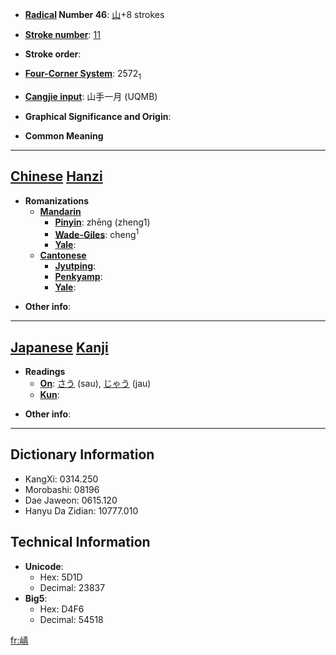 * '''[[Wiktionary:Chinese radical index| Radical]] Number 46''': [[Wiktionary:Chinese radical index 山|山]]+8 strokes

* '''[[Wiktionary:Chinese total strokes index|Stroke number]]''': [[Wiktionary:Chinese total strokes index 11|11]]

* '''Stroke order''': 

* '''[[Wiktionary:Chinese four corner index|Four-Corner System]]''': 2572<sub>1</sub>

* '''[[Wiktionary:Chinese Cangjie index|Cangjie input]]''': 山手一月 (UQMB)

* '''Graphical Significance and Origin''': 

* '''Common Meaning'''

----

== [[Chinese]] [[Hanzi]] ==

* '''Romanizations'''
** '''[[Mandarin]]'''
*** '''[[Pinyin]]''': zhēng (zheng1)
*** '''[[Wade-Giles]]''': cheng<sup>1</sup>
*** '''[[Yale]]''': 
** '''[[Cantonese]]'''
*** '''[[Jyutping]]''':
*** '''[[Penkyamp]]''': 
*** '''[[Yale]]''': 

* '''Other info''': 

----

== [[Japanese]] [[Kanji]] ==

* '''Readings'''
** '''[[On]]''': [[さう]] (sau), [[じゃう]] (jau)
** '''[[Kun]]''': 

* '''Other info''':  

----

== Dictionary Information ==

* KangXi: 0314.250
* Morobashi: 08196
* Dae Jaweon: 0615.120
* Hanyu Da Zidian: 10777.010

== Technical Information ==

* '''Unicode''':
** Hex: 5D1D
** Decimal: 23837
* '''Big5''':
** Hex: D4F6
** Decimal: 54518

[[fr:崝]]